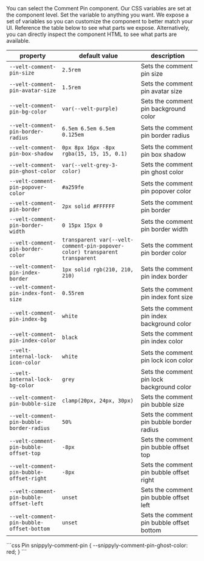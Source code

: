 <Steps titleSize="h2">

<Step title="Select the Comment Pin component">
You can select the Comment Pin component.
Our CSS variables are set at the component level.
</Step>

<Step title="Modify a CSS variable">
Set the variable to anything you want.
We expose a set of variables so you can customize the component to better match your UI.

</Step>

<Step title="Check out the table below">
Reference the table below to see what parts we expose.
Alternatively, you can directly inspect the component HTML to see what parts are available.

| property | default value | description |
|---|---|---|
| `--velt-comment-pin-size` | `2.5rem` | Sets the comment pin size |
| `--velt-comment-pin-avatar-size` | `1.5rem` | Sets the comment pin avatar size |
| `--velt-comment-pin-bg-color` | `var(--velt-purple)` | Sets the comment pin background color |
| `--velt-comment-pin-border-radius` | `6.5em 6.5em 6.5em 0.125em` | Sets the comment pin border radius |
| `--velt-comment-pin-box-shadow` | `0px 8px 16px -8px rgba(15, 15, 15, 0.1)` | Sets the comment pin box shadow |
| `--velt-comment-pin-ghost-color` | `var(--velt-grey-3-color)` | Sets the comment pin ghost color |
| `--velt-comment-pin-popover-color` | `#a259fe` | Sets the comment pin popover color |
| `--velt-comment-pin-border` | `2px solid #FFFFFF` | Sets the comment pin border |
| `--velt-comment-pin-border-width` | `0 15px 15px 0` | Sets the comment pin border width |
| `--velt-comment-pin-border-color` | `transparent var(--velt-comment-pin-popover-color) transparent transparent` | Sets the comment pin border color |
| `--velt-comment-pin-index-border` | `1px solid rgb(210, 210, 210)` | Sets the comment pin index border |
| `--velt-comment-pin-index-font-size` | `0.55rem` | Sets the comment pin index font size |
| `--velt-comment-pin-index-bg` | `white` | Sets the comment pin index background color |
| `--velt-comment-pin-index-color` | `black` | Sets the comment pin index color |
| `--velt-internal-lock-icon-color` | `white` | Sets the comment pin lock icon color |
| `--velt-internal-lock-bg-color` | `grey` | Sets the comment pin lock background color |
| `--velt-comment-pin-bubble-size` | `clamp(20px, 24px, 30px)` | Sets the comment pin bubble size |
| `--velt-comment-pin-bubble-border-radius` | `50%` | Sets the comment pin bubble border radius |
| `--velt-comment-pin-bubble-offset-top` | `-8px` | Sets the comment pin bubble offset top |
| `--velt-comment-pin-bubble-offset-right` | `-8px` | Sets the comment pin bubble offset right |
| `--velt-comment-pin-bubble-offset-left` | `unset` | Sets the comment pin bubble offset left |
| `--velt-comment-pin-bubble-offset-bottom` | `unset` | Sets the comment pin bubble offset bottom |


</Step>

</Steps>

<RequestExample>
```css Pin
snippyly-comment-pin {
  --snippyly-comment-pin-ghost-color: red;
}
```


</RequestExample>
